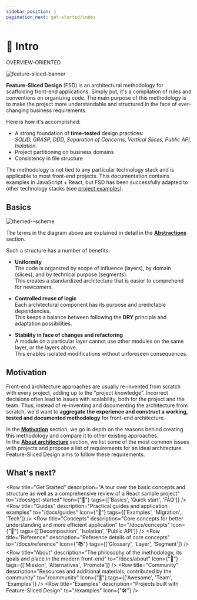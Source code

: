 ```yaml
---
sidebar_position: 1
pagination_next: get-started/index
---
```


# 🔎 Intro

<span class="badge badge--secondary margin-bottom--md">OVERVIEW-ORIENTED</span>

![feature-sliced-banner](/img/banner.jpg)

**Feature-Sliced Design** (FSD) is an architectural methodology for scaffolding front-end applications. Simply put, it's a compilation of rules and conventions on organizing code. The main purpose of this methodology is to make the project more understandable and structured in the face of ever-changing business requirements.

Here is how it's accomplished:

- A strong foundation of **time-tested** design practices:  
  _SOLID, GRASP, DDD, Separation of Concerns, Vertical Slices, Public API, Isolation._
- Project partitioning on business domains
- Consistency in file structure

The methodology is not tied to any particular technology stack and is applicable to most front-end projects. This documentation contains examples in JavaScript + React, but FSD has been successfully adapted to other technology stacks (see [project examples][refs-examples]).

## Basics

![themed--scheme](/img/visual_schema.jpg)

The terms in the diagram above are explained in detail in the [**Abstractions**][refs-basics--abstractions] section.

Such a structure has a number of benefits:

- **Uniformity**  
  The code is organized by scope of influence (layers), by domain (slices), and by technical purpose (segments).  
  This creates a standardized architecture that is easier to comprehend for newcomers.

- **Controlled reuse of logic**  
  Each architectural component has its purpose and predictable dependencies.  
  This keeps a balance between following the **DRY** principle and adaptation possibilities. 

- **Stability in face of changes and refactoring**  
  A module on a particular layer cannot use other modules on the same layer, or the layers above.  
  This enables isolated modifications without unforeseen consequences.


## Motivation

Front-end architecture approaches are usually re-invented from scratch with every project, adding up to the "project knowledge". Incorrect decisions often lead to issues with scalability, both for the project and the team. Thus, instead of re-inventing and documenting the architecture from scratch, we'd want to **aggregate the experience and construct a working, tested and documented methodology** for front-end architecture.

In the [**Motivation**][refs-motivation] section, we go in depth on the reasons behind creating this methodology and compare it to other existing approaches.  
In the [**About architecture**][refs-architecture] section, we list some of the most common issues with projects and propose a list of requirements for an ideal architecture. Feature-Sliced Design aims to follow these requirements.


## What's next?


<Row 
    title="Get Started" 
    description="A tour over the basic concepts and structure as well as a comprehensive review of a React sample project"
    to="/docs/get-started"
    Icon={"🚀"}
    tags={['Basics', 'Quick start', 'FAQ']}
/>
<Row 
    title="Guides" 
    description="Practical guides and application examples"
    to="/docs/guides"
    Icon={"🎯"}
    tags={['Examples', 'Migration', 'Tech']}
/>
<Row 
    title="Concepts" 
    description="Core concepts for better understanding and more efficient application"
    to="/docs/concepts"
    Icon={"🧩"}
    tags={['Decomposition', 'Isolation', 'Public API']}
/>
<Row 
    title="Reference" 
    description="Reference details of core concepts"
    to="/docs/reference"
    Icon={"📚"}
    tags={['Glossary', 'Layer', 'Segment']}
/>
<Row 
    title="About" 
    description="The philosophy of the methodology, its goals and place in the modern front-end"
    to="/docs/about"
    Icon={"🍰"}
    tags={['Mission', 'Alternatives', 'Promote']}
/>
<Row 
    title="Community" 
    description="Resources and additional materials, contributed by the community"
    to="/community"
    Icon={"💫"}
    tags={['Awesome', 'Team', 'Examples']}
/>
<Row 
    title="Examples" 
    description="Projects built with Feature-Sliced Design"
    to="/examples"
    Icon={"🛠"}
/>

[refs-basics--abstractions]: /docs/get-started/basics#abstractions
[refs-motivation]: /docs/about/motivation
[refs-architecture]: /docs/concepts/architecture
[refs-examples]: /examples

